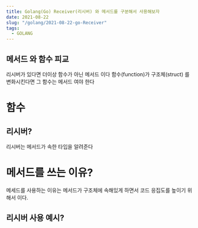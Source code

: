 ```yaml
---
title: Golang(Go) Receiver(리시버) 와 메서드를 구분해서 사용해보자
date: 2021-08-22
slug: "/golang/2021-08-22-go-Receiver"
tags:
  - GOLANG
---
```


## 메서드 와 함수 피교
리시버가 있다면 더이상 함수가 아닌 메서드 이다
함수(function)가 구조체(struct) 를
변화시킨다면 그 함수는 메서드 여야 한다

# 함수



## 리시버?
리시버는 메서드가 속한 타입을 알려준다

# 메서드를 쓰는 이유?
메세드를 사용하는 이유는
메서드가 구조체에 속해있게 하면서
코드 응집도를 높이기 위해서 이다.

## 리시버 사용 예시?
